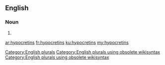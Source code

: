 ==English==

===Noun===
{{head|en}}

# {{plural of|hypocretin}}

[[Category:English plurals]][[Category:English plurals using obsolete wikisyntax]][[Category:English plurals using obsolete wikisyntax]]

[[ar:hypocretins]]
[[fr:hypocretins]]
[[ku:hypocretins]]
[[my:hypocretins]]